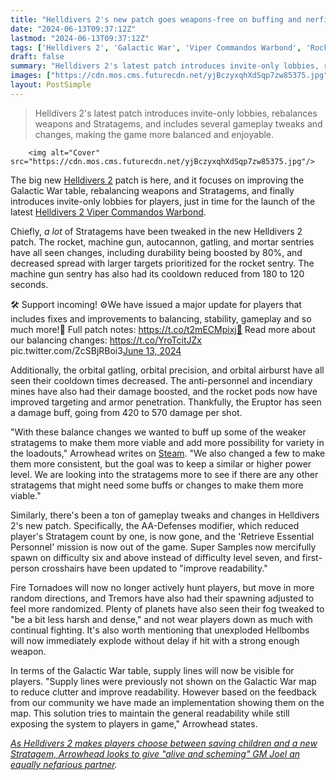 ```yaml
---
title: "Helldivers 2's new patch goes weapons-free on buffing and nerfing Stratagems, plus improving the Galactic War table with new supply lines"
date: "2024-06-13T09:37:12Z"
lastmod: "2024-06-13T09:37:12Z"
tags: ['Helldivers 2', 'Galactic War', 'Viper Commandos Warbond', 'Rocket Sentry', 'Machine Gun Sentry', 'Autocannon Sentry', 'Gatling Sentry', 'Mortar Sentry', 'Orbital Gatling', 'Orbital Precision', 'Orbital Airburst', 'Anti-Personnel Mine', 'Incendiary Mine', 'Rocket Pod', 'Eruptor', 'Steam', 'AA-Defenses Modifier', 'Retrieve Essential Personnel', 'Super Sample', 'Fire Tornado', 'Tremor', 'Hellbomb', 'Weekly digests', 'Helldivers 2', 'GM Joel']
draft: false
summary: "Helldivers 2's latest patch introduces invite-only lobbies, rebalances weapons and Stratagems, and includes several gameplay tweaks and changes, making the game more balanced and enjoyable."
images: ["https://cdn.mos.cms.futurecdn.net/yjBczyxqhXdSqp7zw85375.jpg"]
layout: PostSimple
---
```

> Helldivers 2's latest patch introduces invite-only lobbies, rebalances weapons and Stratagems, and includes several gameplay tweaks and changes, making the game more balanced and enjoyable.


        <img alt="Cover" src="https://cdn.mos.cms.futurecdn.net/yjBczyxqhXdSqp7zw85375.jpg"/>
        
The big new [Helldivers 2](https://www.gamesradar.com/helldivers-2-guide/) patch is here, and it focuses on improving the Galactic War table, rebalancing weapons and Stratagems, and finally introduces invite-only lobbies for players, just in time for the launch of the latest [Helldivers 2 Viper Commandos Warbond](https://www.gamesradar.com/games/third-person-shooter/helldivers-2-viper-commandos-warbond/).

Chiefly, *a lot* of Stratagems have been tweaked in the new Helldivers 2 patch. The rocket, machine gun, autocannon, gatling, and mortar sentries have all seen changes, including durability being boosted by 80%, and decreased spread with larger targets prioritized for the rocket sentry. The machine gun sentry has also had its cooldown reduced from 180 to 120 seconds.

🛠 Support incoming! ⚙We have issued a major update for players that includes fixes and improvements to balancing, stability, gameplay and so much more!🔗 Full patch notes: https://t.co/t2mECMpixj🔗 Read more about our balancing changes: https://t.co/YroTcitJZx pic.twitter.com/ZcSBjRBoi3[June 13, 2024](https://twitter.com/helldivers2/status/1801180881165468040)

Additionally, the orbital gatling, orbital precision, and orbital airburst have all seen their cooldown times decreased. The anti-personnel and incendiary mines have also had their damage boosted, and the rocket pods now have improved targeting and armor penetration. Thankfully, the Eruptor has seen a damage buff, going from 420 to 570 damage per shot.

"With these balance changes we wanted to buff up some of the weaker stratagems to make them more viable and add more possibility for variety in the loadouts," Arrowhead writes on [Steam](https://store.steampowered.com/news/app/553850/view/4150709804553746157?l=english). "We also changed a few to make them more consistent, but the goal was to keep a similar or higher power level. We are looking into the stratagems more to see if there are any other stratagems that might need some buffs or changes to make them more viable."

Similarly, there's been a ton of gameplay tweaks and changes in Helldivers 2's new patch. Specifically, the AA-Defenses modifier, which reduced player's Stratagem count by one, is now gone, and the 'Retrieve Essential Personnel' mission is now out of the game. Super Samples now mercifully spawn on difficulty six and above instead of difficulty level seven, and first-person crosshairs have been updated to "improve readability."

Fire Tornadoes will now no longer actively hunt players, but move in more random directions, and Tremors have also had their spawning adjusted to feel more randomized. Plenty of planets have also seen their fog tweaked to "be a bit less harsh and dense," and not wear players down as much with continual fighting. It's also worth mentioning that unexploded Hellbombs will now immediately explode without delay if hit with a strong enough weapon.

In terms of the Galactic War table, supply lines will now be visible for players. "Supply lines were previously not shown on the Galactic War map to reduce clutter and improve readability. However based on the feedback from our community we have made an implementation showing them on the map. This solution tries to maintain the general readability while still exposing the system to players in game," Arrowhead states.

[<em>As Helldivers 2 makes players choose between saving children and a new Stratagem, Arrowhead looks to give "alive and scheming" GM Joel an equally nefarious partner</em>](https://www.gamesradar.com/games/third-person-shooter/as-helldivers-2-makes-players-choose-between-saving-children-and-a-new-stratagem-arrowhead-looks-to-give-alive-and-scheming-gm-joel-an-equally-nefarious-partner/)*.*
        